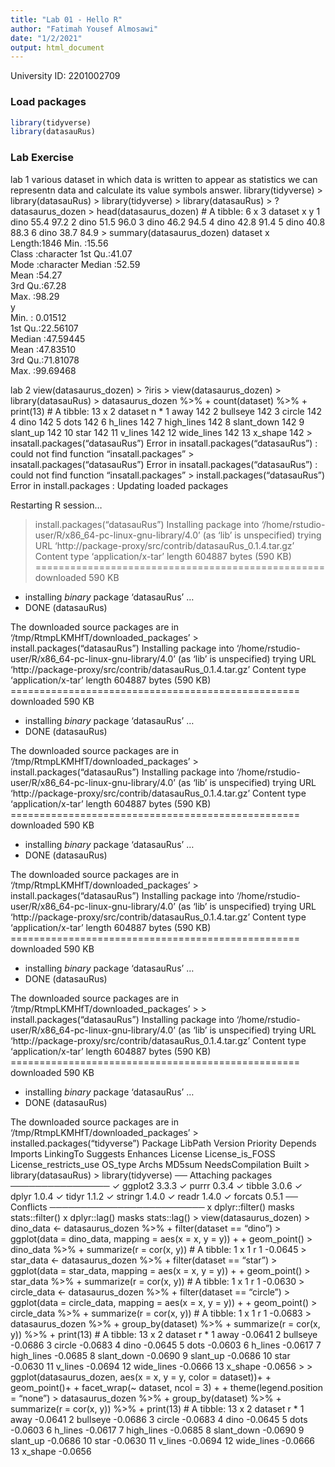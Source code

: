 ```yaml
---
title: "Lab 01 - Hello R"
author: "Fatimah Yousef Almosawi"
date: "1/2/2021"
output: html_document
---
```


University ID: 2201002709

### Load packages

```r
library(tidyverse) 
library(datasauRus)
```


### Lab Exercise
lab 1
various dataset in which data is written to appear as statistics we can representn data and calculate its value symbols answer.
library(tidyverse)
> library(datasauRus)
> library(tidyverse)
> library(datasauRus)
> ?datasaurus_dozen
> head(datasaurus_dozen)
# A tibble: 6 x 3
  dataset     x     y
  <chr>   <dbl> <dbl>
1 dino     55.4  97.2
2 dino     51.5  96.0
3 dino     46.2  94.5
4 dino     42.8  91.4
5 dino     40.8  88.3
6 dino     38.7  84.9
> summary(datasaurus_dozen)
   dataset                x        
 Length:1846        Min.   :15.56  
 Class :character   1st Qu.:41.07  
 Mode  :character   Median :52.59  
                    Mean   :54.27  
                    3rd Qu.:67.28  
                    Max.   :98.29  
       y           
 Min.   : 0.01512  
 1st Qu.:22.56107  
 Median :47.59445  
 Mean   :47.83510  
 3rd Qu.:71.81078  
 Max.   :99.69468
 
 lab 2
 view(datasaurus_dozen)
> ?iris
> view(datasaurus_dozen)
> library(datasauRus)
> datasaurus_dozen %>%
+     count(dataset) %>%
+     print(13)
# A tibble: 13 x 2
   dataset        n
 * <chr>      <int>
 1 away         142
 2 bullseye     142
 3 circle       142
 4 dino         142
 5 dots         142
 6 h_lines      142
 7 high_lines   142
 8 slant_down   142
 9 slant_up     142
10 star         142
11 v_lines      142
12 wide_lines   142
13 x_shape      142
> insatall.packages("datasauRus")
Error in insatall.packages("datasauRus") : 
  could not find function "insatall.packages"
> insatall.packages("datasauRus")
Error in insatall.packages("datasauRus") : 
  could not find function "insatall.packages"
> install.packages("datasauRus")
Error in install.packages : Updating loaded packages

Restarting R session...

> install.packages("datasauRus")
Installing package into ‘/home/rstudio-user/R/x86_64-pc-linux-gnu-library/4.0’
(as ‘lib’ is unspecified)
trying URL 'http://package-proxy/src/contrib/datasauRus_0.1.4.tar.gz'
Content type 'application/x-tar' length 604887 bytes (590 KB)
==================================================
downloaded 590 KB

* installing *binary* package ‘datasauRus’ ...
* DONE (datasauRus)

The downloaded source packages are in
	‘/tmp/RtmpLKMHfT/downloaded_packages’
> install.packages("datasauRus")
Installing package into ‘/home/rstudio-user/R/x86_64-pc-linux-gnu-library/4.0’
(as ‘lib’ is unspecified)
trying URL 'http://package-proxy/src/contrib/datasauRus_0.1.4.tar.gz'
Content type 'application/x-tar' length 604887 bytes (590 KB)
==================================================
downloaded 590 KB

* installing *binary* package ‘datasauRus’ ...
* DONE (datasauRus)

The downloaded source packages are in
	‘/tmp/RtmpLKMHfT/downloaded_packages’
> install.packages("datasauRus")
Installing package into ‘/home/rstudio-user/R/x86_64-pc-linux-gnu-library/4.0’
(as ‘lib’ is unspecified)
trying URL 'http://package-proxy/src/contrib/datasauRus_0.1.4.tar.gz'
Content type 'application/x-tar' length 604887 bytes (590 KB)
==================================================
downloaded 590 KB

* installing *binary* package ‘datasauRus’ ...
* DONE (datasauRus)

The downloaded source packages are in
	‘/tmp/RtmpLKMHfT/downloaded_packages’
> install.packages("datasauRus")
Installing package into ‘/home/rstudio-user/R/x86_64-pc-linux-gnu-library/4.0’
(as ‘lib’ is unspecified)
trying URL 'http://package-proxy/src/contrib/datasauRus_0.1.4.tar.gz'
Content type 'application/x-tar' length 604887 bytes (590 KB)
==================================================
downloaded 590 KB

* installing *binary* package ‘datasauRus’ ...
* DONE (datasauRus)

The downloaded source packages are in
	‘/tmp/RtmpLKMHfT/downloaded_packages’
> 
> install.packages("datasauRus")
Installing package into ‘/home/rstudio-user/R/x86_64-pc-linux-gnu-library/4.0’
(as ‘lib’ is unspecified)
trying URL 'http://package-proxy/src/contrib/datasauRus_0.1.4.tar.gz'
Content type 'application/x-tar' length 604887 bytes (590 KB)
==================================================
downloaded 590 KB

* installing *binary* package ‘datasauRus’ ...
* DONE (datasauRus)

The downloaded source packages are in
	‘/tmp/RtmpLKMHfT/downloaded_packages’
> installed.packages("tidyverse")
     Package LibPath Version Priority
     Depends Imports LinkingTo
     Suggests Enhances License
     License_is_FOSS
     License_restricts_use OS_type
     Archs MD5sum NeedsCompilation
     Built
> library(datasauRus)
> library(tidyverse)
── Attaching packages ────────────────
✓ ggplot2 3.3.3     ✓ purrr   0.3.4
✓ tibble  3.0.6     ✓ dplyr   1.0.4
✓ tidyr   1.1.2     ✓ stringr 1.4.0
✓ readr   1.4.0     ✓ forcats 0.5.1
── Conflicts ─────────────────────────
x dplyr::filter() masks stats::filter()
x dplyr::lag()    masks stats::lag()
> view(datasaurus_dozen)
> dino_data <- datasaurus_dozen %>%
+     filter(dataset == "dino")
> ggplot(data = dino_data, mapping = aes(x = x, y = y)) +
+     geom_point()
> dino_data %>%
+     summarize(r = cor(x, y))
# A tibble: 1 x 1
        r
    <dbl>
1 -0.0645
> star_data <- datasaurus_dozen %>%
+     filter(dataset == "star")
> ggplot(data = star_data, mapping = aes(x = x, y = y)) +
+     geom_point()
> star_data %>%
+     summarize(r = cor(x, y))
# A tibble: 1 x 1
        r
    <dbl>
1 -0.0630
> circle_data <- datasaurus_dozen %>%
+     filter(dataset == "circle")
> ggplot(data = circle_data, mapping = aes(x = x, y = y)) +
+     geom_point()
> circle_data %>%
+     summarize(r = cor(x, y))
# A tibble: 1 x 1
        r
    <dbl>
1 -0.0683
> datasaurus_dozen %>%
+     group_by(dataset) %>%
+     summarize(r = cor(x, y)) %>%
+     print(13)
# A tibble: 13 x 2
   dataset          r
 * <chr>        <dbl>
 1 away       -0.0641
 2 bullseye   -0.0686
 3 circle     -0.0683
 4 dino       -0.0645
 5 dots       -0.0603
 6 h_lines    -0.0617
 7 high_lines -0.0685
 8 slant_down -0.0690
 9 slant_up   -0.0686
10 star       -0.0630
11 v_lines    -0.0694
12 wide_lines -0.0666
13 x_shape    -0.0656
> 
> ggplot(datasaurus_dozen, aes(x = x, y = y, color = dataset))+
+     geom_point()+
+     facet_wrap(~ dataset, ncol = 3) +
+     theme(legend.position = "none")
> datasaurus_dozen %>%
+     group_by(dataset) %>%
+     summarize(r = cor(x, y)) %>%
+     print(13)
# A tibble: 13 x 2
   dataset          r
 * <chr>        <dbl>
 1 away       -0.0641
 2 bullseye   -0.0686
 3 circle     -0.0683
 4 dino       -0.0645
 5 dots       -0.0603
 6 h_lines    -0.0617
 7 high_lines -0.0685
 8 slant_down -0.0690
 9 slant_up   -0.0686
10 star       -0.0630
11 v_lines    -0.0694
12 wide_lines -0.0666
13 x_shape    -0.0656